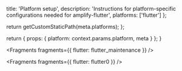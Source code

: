                   
  title: 'Platform setup',
  description: 'Instructions for platform-specific configurations needed for amplify-flutter',
  platforms: ['flutter']
};

  return getCustomStaticPath(meta.platforms);
};

  return {
    props: {
      platform: context.params.platform,
      meta
    }
  };
}
          



<Fragments fragments={{ flutter: flutter_maintenance }} />


<Fragments fragments={{ flutter: flutter0 }} />
